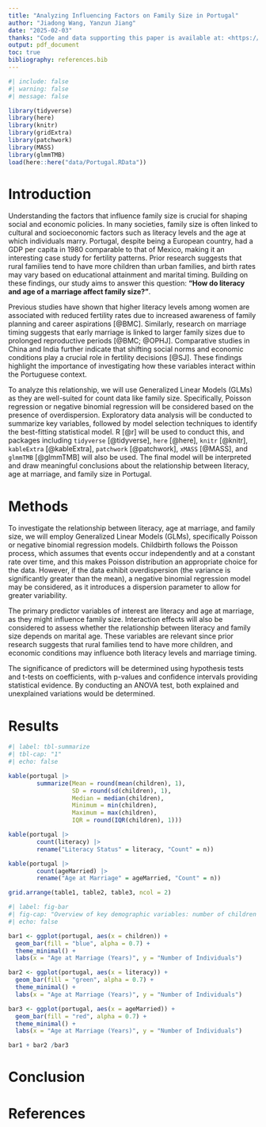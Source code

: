 ```yaml
---
title: "Analyzing Influencing Factors on Family Size in Portugal"
author: "Jiadong Wang, Yanzun Jiang"
date: "2025-02-03"
thanks: "Code and data supporting this paper is available at: <https://github.com/Stary54264/factors_affect_family_size_in_portugal>"
output: pdf_document
toc: true
bibliography: references.bib
---
```


```r
#| include: false
#| warning: false
#| message: false

library(tidyverse)
library(here)
library(knitr)
library(gridExtra)
library(patchwork)
library(MASS)
library(glmmTMB)
load(here::here("data/Portugal.RData"))
```

\newpage

# Introduction

Understanding the factors that influence family size is crucial for shaping social and economic policies. In many societies, family size is often linked to cultural and socioeconomic factors such as literacy levels and the age at which individuals marry. Portugal, despite being a European country, had a GDP per capita in 1980 comparable to that of Mexico, making it an interesting case study for fertility patterns. Prior research suggests that rural families tend to have more children than urban families, and birth rates may vary based on educational attainment and marital timing. Building on these findings, our study aims to answer this question: **"How do literacy and age of a marriage affect family size?"**.

Previous studies have shown that higher literacy levels among women are associated with reduced fertility rates due to increased awareness of family planning and career aspirations [@BMC]. Similarly, research on marriage timing suggests that early marriage is linked to larger family sizes due to prolonged reproductive periods [@BMC; @OPHJ]. Comparative studies in China and India further indicate that shifting social norms and economic conditions play a crucial role in fertility decisions [@SJ]. These findings highlight the importance of investigating how these variables interact within the Portuguese context.

To analyze this relationship, we will use Generalized Linear Models (GLMs) as they are well-suited for count data like family size. Specifically, Poisson regression or negative binomial regression will be considered based on the presence of overdispersion. Exploratory data analysis will be conducted to summarize key variables, followed by model selection techniques to identify the best-fitting statistical model. R [@r] will be used to conduct this, and packages including `tidyverse` [@tidyverse], `here` [@here], `knitr` [@knitr], `kableExtra` [@kableExtra], `patchwork` [@patchwork], `xMASS` [@MASS], and `glmmTMB` [@glmmTMB] will also be used. The final model will be interpreted and draw meaningful conclusions about the relationship between literacy, age at marriage, and family size in Portugal.

# Methods

To investigate the relationship between literacy, age at marriage, and family size, we will employ Generalized Linear Models (GLMs), specifically Poisson or negative binomial regression models. Childbirth follows the Poisson process, which assumes that events occur independently and at a constant rate over time, and this makes Poisson distribution an appropriate choice for the data. However, if the data exhibit overdispersion (the variance is significantly greater than the mean), a negative binomial regression model may be considered, as it introduces a dispersion parameter to allow for greater variability.

The primary predictor variables of interest are literacy and age at marriage, as they might influence family size. Interaction effects will also be considered to assess whether the relationship between literacy and family size depends on marital age. These variables are relevant since prior research suggests that rural families tend to have more children, and economic conditions may influence both literacy levels and marriage timing.

The significance of predictors will be determined using hypothesis tests and t-tests on coefficients, with p-values and confidence intervals providing statistical evidence. By conducting an ANOVA test, both explained and unexplained variations would be determined.

# Results

```r
#| label: tbl-summarize
#| tbl-cap: "1"
#| echo: false

kable(portugal |>
        summarize(Mean = round(mean(children), 1),
                  SD = round(sd(children), 1),
                  Median = median(children),
                  Minimum = min(children),
                  Maximum = max(children),
                  IQR = round(IQR(children), 1)))

kable(portugal |>
        count(literacy) |>
        rename("Literacy Status" = literacy, "Count" = n))

kable(portugal |>
        count(ageMarried) |>
        rename("Age at Marriage" = ageMarried, "Count" = n))

grid.arrange(table1, table2, table3, ncol = 2)
```

```r
#| label: fig-bar
#| fig-cap: "Overview of key demographic variables: number of children in a family, literacy status, and age at marriage. The left panel (blue) displays the distribution of the number of children per family, showing a right-skewed pattern where most families have fewer children, with the highest frequency at 1 to 3 children. The top-right panel (green) represents literacy status, categorized as 'yes' (literate) or 'no' (illiterate). The majority of individuals are literate, with a much smaller proportion classified as illiterate. The bottom-right panel (red) illustrates the distribution of age at marriage, indicating that the most common age range for marriage is 22 to 25 years, followed by 20 to 22 and 25 to 30 years. Fewer individuals marry at very young (0 to 15, 15 to 18) or older ages (30 and above). These distributions provide critical context for subsequent Generalized Linear Model (GLM) analysis, as they highlight demographic patterns that may influence relationships between these variables."
#| echo: false

bar1 <- ggplot(portugal, aes(x = children)) +
  geom_bar(fill = "blue", alpha = 0.7) +
  theme_minimal() +
  labs(x = "Age at Marriage (Years)", y = "Number of Individuals")

bar2 <- ggplot(portugal, aes(x = literacy)) +
  geom_bar(fill = "green", alpha = 0.7) +
  theme_minimal() +
  labs(x = "Age at Marriage (Years)", y = "Number of Individuals")

bar3 <- ggplot(portugal, aes(x = ageMarried)) +
  geom_bar(fill = "red", alpha = 0.7) +
  theme_minimal() +
  labs(x = "Age at Marriage (Years)", y = "Number of Individuals")

bar1 + bar2 /bar3
```

# Conclusion

\newpage

# References